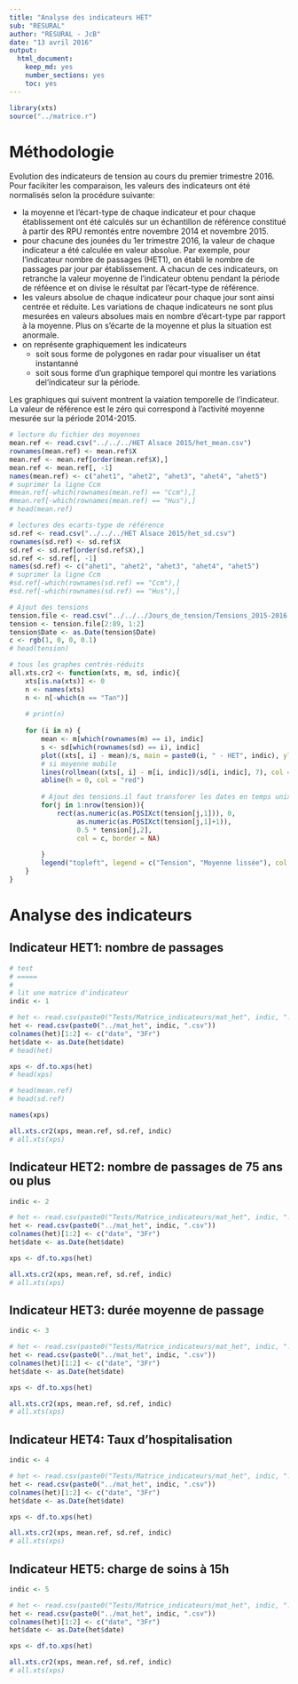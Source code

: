 ```yaml
---
title: "Analyse des indicateurs HET"
sub: "RESURAL"
author: "RESURAL - JcB"
date: "13 avril 2016"
output: 
  html_document: 
    keep_md: yes
    number_sections: yes
    toc: yes
---
```



```r
library(xts)
source("../matrice.r")
```

Méthodologie
============

Evolution des indicateurs de tension au cours du premier trimestre 2016. Pour facikiter les comparaison, les valeurs des indicateurs ont été normalisés selon la procédure suivante:

- la moyenne et l'écart-type de chaque indicateur et pour chaque établissement ont été calculés sur un échantillon de référence constitué à partir des RPU remontés entre novembre 2014 et novembre 2015.
- pour chacune des jounées du 1er trimestre 2016, la valeur de chaque indicateur a été calculée en valeur absolue. Par exemple, pour l'indicateur nombre de passages (HET1), on établi le nombre de passages par jour par établissement. A chacun de ces indicateurs, on retranche la valeur moyenne de l'indicateur obtenu pendant la période de réféence et on divise le résultat par l'écart-type de référence.
- les valeurs absolue de chaque indicateur pour chaque jour sont ainsi centrée et réduite. Les variations de chaque indicateurs ne sont plus mesurées en valeurs absolues mais en nombre d'écart-type par rapport à la moyenne. Plus on s'écarte de la moyenne et plus la situation est anormale.
- on représente graphiquement les indicateurs
  - soit sous forme de polygones en radar pour visualiser un état instantanné
  - soit sous forme d'un graphique temporel qui montre les variations del'indicateur sur la période.
  
Les graphiques qui suivent montrent la vaiation temporelle de l'indicateur. La valeur de référence est le zéro qui correspond à l'activité moyenne mesurée sur la période 2014-2015.


```r
# lecture du fichier des moyennes
mean.ref <- read.csv("../../../HET Alsace 2015/het_mean.csv")
rownames(mean.ref) <- mean.ref$X
mean.ref <- mean.ref[order(mean.ref$X),]
mean.ref <- mean.ref[, -1]
names(mean.ref) <- c("ahet1", "ahet2", "ahet3", "ahet4", "ahet5")
# suprimer la ligne Ccm
#mean.ref[-which(rownames(mean.ref) == "Ccm"),]
#mean.ref[-which(rownames(mean.ref) == "Hus"),]
# head(mean.ref)

# lectures des ecarts-type de référence
sd.ref <- read.csv("../../../HET Alsace 2015/het_sd.csv")
rownames(sd.ref) <- sd.ref$X
sd.ref <- sd.ref[order(sd.ref$X),]
sd.ref <- sd.ref[, -1]
names(sd.ref) <- c("ahet1", "ahet2", "ahet3", "ahet4", "ahet5")
# suprimer la ligne Ccm
#sd.ref[-which(rownames(sd.ref) == "Ccm"),]
#sd.ref[-which(rownames(sd.ref) == "Hus"),]
```

```r
# Ajout des tensions
tension.file <- read.csv("../../../Jours_de_tension/Tensions_2015-2016.csv")
tension <- tension.file[2:89, 1:2]
tension$Date <- as.Date(tension$Date)
c <- rgb(1, 0, 0, 0.1)
# head(tension)
```



```r

# tous les graphes centrés-réduits
all.xts.cr2 <- function(xts, m, sd, indic){
    xts[is.na(xts)] <- 0
    n <- names(xts)
    n <- n[-which(n == "Tan")]
    
    # print(n)
    
    for (i in n) {
        mean <- m[which(rownames(m) == i), indic]
        s <- sd[which(rownames(sd) == i), indic]
        plot((xts[, i] - mean)/s, main = paste0(i, " - HET", indic), ylab = "écarts-type")
        # si moyenne mobile
        lines(rollmean((xts[, i] - m[i, indic])/sd[i, indic], 7), col = "blue", lwd = 3)
        abline(h = 0, col = "red")
        
        # Ajout des tensions.il faut transforer les dates en temps unix
        for(j in 1:nrow(tension)){
            rect(as.numeric(as.POSIXct(tension[j,1])), 0, 
                 as.numeric(as.POSIXct(tension[j,1]+1)), 
                 0.5 * tension[j,2],
                 col = c, border = NA)
            
        }
        legend("topleft", legend = c("Tension", "Moyenne lissée"), col = c(c, "blue"), pch = c(15,15), bty = "n")
    }
}
```

Analyse des indicateurs
=======================

Indicateur HET1: nombre de passages
------------------------------------

```r
# test
# =====
# 
# lit une matrice d'indicateur
indic <- 1

# het <- read.csv(paste0("Tests/Matrice_indicateurs/mat_het", indic, ".csv"))
het <- read.csv(paste0("../mat_het", indic, ".csv")) 
colnames(het)[1:2] <- c("date", "3Fr")
het$date <- as.Date(het$date)
# head(het)

xps <- df.to.xps(het)
# head(xps)

# head(mean.ref)
# head(sd.ref)

names(xps)

all.xts.cr2(xps, mean.ref, sd.ref, indic)
# all.xts(xps)
```

Indicateur HET2: nombre de passages de 75 ans ou plus
-----------------------------------------------------

```r
indic <- 2

# het <- read.csv(paste0("Tests/Matrice_indicateurs/mat_het", indic, ".csv"))
het <- read.csv(paste0("../mat_het", indic, ".csv")) 
colnames(het)[1:2] <- c("date", "3Fr")
het$date <- as.Date(het$date)

xps <- df.to.xps(het)

all.xts.cr2(xps, mean.ref, sd.ref, indic)
# all.xts(xps)
```

Indicateur HET3: durée moyenne de passage
-----------------------------------------

```r
indic <- 3

# het <- read.csv(paste0("Tests/Matrice_indicateurs/mat_het", indic, ".csv"))
het <- read.csv(paste0("../mat_het", indic, ".csv")) 
colnames(het)[1:2] <- c("date", "3Fr")
het$date <- as.Date(het$date)

xps <- df.to.xps(het)

all.xts.cr2(xps, mean.ref, sd.ref, indic)
# all.xts(xps)
```

Indicateur HET4: Taux d'hospitalisation
--------------------------------------

```r
indic <- 4

# het <- read.csv(paste0("Tests/Matrice_indicateurs/mat_het", indic, ".csv"))
het <- read.csv(paste0("../mat_het", indic, ".csv")) 
colnames(het)[1:2] <- c("date", "3Fr")
het$date <- as.Date(het$date)

xps <- df.to.xps(het)

all.xts.cr2(xps, mean.ref, sd.ref, indic)
# all.xts(xps)
```

Indicateur HET5: charge de soins à 15h
--------------------------------------

```r
indic <- 5

# het <- read.csv(paste0("Tests/Matrice_indicateurs/mat_het", indic, ".csv"))
het <- read.csv(paste0("../mat_het", indic, ".csv")) 
colnames(het)[1:2] <- c("date", "3Fr")
het$date <- as.Date(het$date)

xps <- df.to.xps(het)

all.xts.cr2(xps, mean.ref, sd.ref, indic)
# all.xts(xps)
```
